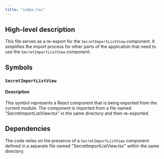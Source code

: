```yaml
---
title: "index.tsx"
---
```


## High-level description
This file serves as a re-export for the `SecretImportListView` component. It simplifies the import process for other parts of the application that need to use the `SecretImportListView` component.

## Symbols

### `SecretImportListView`
#### Description
This symbol represents a React component that is being exported from the current module. The component is imported from a file named "SecretImportListView.tsx" in the same directory and then re-exported.

## Dependencies
The code relies on the presence of a `SecretImportListView` component defined in a separate file named "SecretImportListView.tsx" within the same directory.